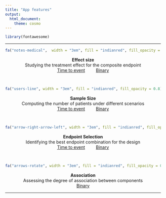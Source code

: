 ---
title: "App features"
output:
  html_document:
    theme: cosmo
---

```{=html}
<style type="text/css">
h1.title {
  font-size: 36px;
  font-weight: 500;
  color: DarkRed;
  text-align: center;
}
</style>
```


```{r echo=FALSE}
library(fontawesome)
```

<hr>
<center>

```{r echo = FALSE}
fa("notes-medical",  width = "3em", fill = "indianred", fill_opacity = 0.8)
```

**Effect size**\
Studying the treatment effect for the composite endpoint\
[Time to
event](https://www.grbio.eu/compare/CompARETimeToEvent/?tab=%22tab_effect%22)         [Binary](https://www.grbio.eu/compare/CompAREBinary/?tab=%22tab_effect%22)<br>


<center>
<br>
```{r echo = FALSE}
fa("users-line", width = "3em", fill = "indianred", fill_opacity = 0.8)
```

**Sample Size**\
Computing the number of patients under different scenarios\
[Time to
event](https://www.grbio.eu/compare/CompARETimeToEvent/?tab=%22tab_sample%22)         [Binary](https://www.grbio.eu/compare/CompAREBinary/?tab=%22tab_sample%22)<br>

<center>
<br>
```{r echo = FALSE}
fa("arrow-right-arrow-left", width = "3em", fill = "indianred", fill_opacity = 0.8)
```

**Endpoint Selection**\
Identifying the best endpoint combination for the design\
[Time to
event](https://www.grbio.eu/compare/CompARETimeToEvent/?tab=%22tab_endpoint%22)         [Binary](https://www.grbio.eu/compare/CompAREBinary/?tab=%22tab_endpoint%22)<br>

<center>
<br>
```{r echo = FALSE}
fa("arrows-rotate", width = "3em", fill = "indianred", fill_opacity = 0.8)
```

**Association**\
Assessing the degree of association between components\
[Binary](https://www.grbio.eu/compare/CompAREBinary/?tab=%22tab_correlation%22)<br>

<hr>

